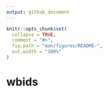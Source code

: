 ```yaml
---
output: github_document
---
```


<!-- README.md is generated from README.Rmd. Please edit that file -->

```r
knitr::opts_chunk$set(
  collapse = TRUE,
  comment = "#>",
  fig.path = "man/figures/README-",
  out.width = "100%"
)
```

# wbids

<!-- badges: start -->
<!-- badges: end -->

<!-- ## Installation -->

<!-- You can install the development version of wbids like so: -->

<!-- ``` r -->
<!-- # FILL THIS IN! HOW CAN PEOPLE INSTALL YOUR DEV PACKAGE? -->
<!-- ``` -->

<!-- ## Example -->

<!-- This is a basic example which shows you how to solve a common problem: -->

<!-- ```{r example} -->
<!-- library(wbids) -->
<!-- ## basic example code -->
<!-- ``` -->
